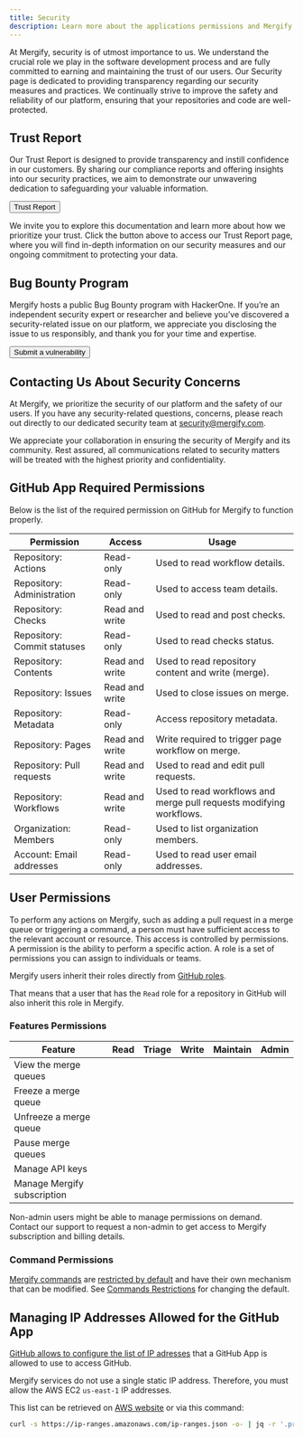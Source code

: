 ```yaml
---
title: Security
description: Learn more about the applications permissions and Mergify's security obsession.
---
```



At Mergify, security is of utmost importance to us. We understand the crucial
role we play in the software development process and are fully committed to
earning and maintaining the trust of our users. Our Security page is dedicated
to providing transparency regarding our security measures and practices. We
continually strive to improve the safety and reliability of our platform,
ensuring that your repositories and code are well-protected.

## Trust Report

Our Trust Report is designed to provide transparency and instill confidence in
our customers. By sharing our compliance reports and offering insights into our
security practices, we aim to demonstrate our unwavering dedication to
safeguarding your valuable information.

<a href="https://trust.mergify.com" target="_blank">
  <Button colorScheme='blue' size='lg'
  style={{marginLeft: 'auto', marginRight: 'auto', marginBottom: '2em', display: 'block'}}>
    Trust Report
  </Button>
</a>

We invite you to explore this documentation and learn more about how we
prioritize your trust. Click the button above to access our Trust Report page,
where you will find in-depth information on our security measures and our
ongoing commitment to protecting your data.

## Bug Bounty Program

Mergify hosts a public Bug Bounty program with HackerOne. If you’re an
independent security expert or researcher and believe you’ve discovered a
security-related issue on our platform, we appreciate you disclosing the issue
to us responsibly, and thank you for your time and expertise.

<a href="https://hackerone.com/mergify" target="_blank">
  <Button colorScheme='blue' size='lg'
  style={{marginLeft: 'auto', marginRight: 'auto', marginBottom: '2em', display: 'block'}}>
    Submit a vulnerability
  </Button>
</a>

## Contacting Us About Security Concerns

At Mergify, we prioritize the security of our platform and the safety of our
users. If you have any security-related questions, concerns, please reach out
directly to our dedicated security team at <PrimaryLink
href="mailto:security@mergify.com">security@mergify.com</PrimaryLink>.

We appreciate your collaboration in ensuring the security of Mergify and its
community. Rest assured, all communications related to security matters will be
treated with the highest priority and confidentiality.

## GitHub App Required Permissions

Below is the list of the required permission on GitHub for
Mergify to function properly.

<Table>
  <Thead>
    <Tr>
      <Th>Permission</Th>
      <Th>Access</Th>
      <Th>Usage</Th>
    </Tr>
  </Thead>
  <Tbody>
    <Tr>
      <Td>Repository: Actions</Td>
      <Td>Read-only</Td>
      <Td>Used to read workflow details.</Td>
    </Tr>
    <Tr>
      <Td>Repository: Administration</Td>
      <Td>Read-only</Td>
      <Td>Used to access team details.</Td>
    </Tr>
    <Tr>
      <Td>Repository: Checks</Td>
      <Td>Read and write</Td>
      <Td>Used to read and post checks.</Td>
    </Tr>
    <Tr>
      <Td>Repository: Commit statuses</Td>
      <Td>Read-only</Td>
      <Td>Used to read checks status.</Td>
    </Tr>
    <Tr>
      <Td>Repository: Contents</Td>
      <Td>Read and write</Td>
      <Td>Used to read repository content and write (merge).</Td>
    </Tr>
    <Tr>
      <Td>Repository: Issues</Td>
      <Td>Read and write</Td>
      <Td>Used to close issues on merge.</Td>
    </Tr>
    <Tr>
      <Td>Repository: Metadata</Td>
      <Td>Read-only</Td>
      <Td>Access repository metadata.</Td>
    </Tr>
    <Tr>
      <Td>Repository: Pages</Td>
      <Td>Read and write</Td>
      <Td>Write required to trigger page workflow on merge.</Td>
    </Tr>
    <Tr>
      <Td>Repository: Pull requests</Td>
      <Td>Read and write</Td>
      <Td>Used to read and edit pull requests.</Td>
    </Tr>
    <Tr>
      <Td>Repository: Workflows</Td>
      <Td>Read and write</Td>
      <Td>Used to read workflows and merge pull requests modifying workflows.</Td>
    </Tr>
    <Tr>
      <Td>Organization: Members</Td>
      <Td>Read-only</Td>
      <Td>Used to list organization members.</Td>
    </Tr>
    <Tr>
      <Td>Account: Email addresses</Td>
      <Td>Read-only</Td>
      <Td>Used to read user email addresses.</Td>
    </Tr>
  </Tbody>
</Table>

## User Permissions

To perform any actions on Mergify, such as adding a pull request in a merge
queue or triggering a command, a person must have sufficient access to the
relevant account or resource. This access is controlled by permissions. A
permission is the ability to perform a specific action. A role is a set of
permissions you can assign to individuals or teams.

Mergify users inherit their roles directly from [GitHub
roles](https://docs.github.com/en/organizations/managing-user-access-to-your-organizations-repositories/managing-repository-roles/repository-roles-for-an-organization).

That means that a user that has the `Read` role for a repository in GitHub will
also inherit this role in Mergify.

### Features Permissions

<Table>
  <Thead>
    <Tr>
      <Th>Feature</Th>
      <Th>Read</Th>
      <Th>Triage</Th>
      <Th>Write</Th>
      <Th>Maintain</Th>
      <Th>Admin</Th>
    </Tr>
  </Thead>
  <Tbody>
      <Tr>
      <Td>View the merge queues</Td>
      <Td><Icon as={FaCheck} /></Td>
      <Td><Icon as={FaCheck} /></Td>
      <Td><Icon as={FaCheck} /></Td>
      <Td><Icon as={FaCheck} /></Td>
      <Td><Icon as={FaCheck} /></Td>
    </Tr>
    <Tr>
      <Td>Freeze a merge queue</Td>
      <Td><Icon as={FaXmark} /></Td>
      <Td><Icon as={FaXmark} /></Td>
      <Td><Icon as={FaCheck} /></Td>
      <Td><Icon as={FaCheck} /></Td>
      <Td><Icon as={FaCheck} /></Td>
    </Tr>
    <Tr>
      <Td>Unfreeze a merge queue</Td>
      <Td><Icon as={FaXmark} /></Td>
      <Td><Icon as={FaXmark} /></Td>
      <Td><Icon as={FaCheck} /></Td>
      <Td><Icon as={FaCheck} /></Td>
      <Td><Icon as={FaCheck} /></Td>
    </Tr>
    <Tr>
      <Td>Pause merge queues</Td>
      <Td><Icon as={FaXmark} /></Td>
      <Td><Icon as={FaXmark} /></Td>
      <Td><Icon as={FaCheck} /></Td>
      <Td><Icon as={FaCheck} /></Td>
      <Td><Icon as={FaCheck} /></Td>
    </Tr>
    <Tr>
      <Td>Manage API keys</Td>
      <Td><Icon as={FaXmark} /></Td>
      <Td><Icon as={FaXmark} /></Td>
      <Td><Icon as={FaXmark} /></Td>
      <Td><Icon as={FaXmark} /></Td>
      <Td><Icon as={FaCheck} /></Td>
    </Tr>
    <Tr>
      <Td>Manage Mergify subscription</Td>
      <Td><Icon as={FaXmark} /></Td>
      <Td><Icon as={FaXmark} /></Td>
      <Td><Icon as={FaXmark} /></Td>
      <Td><Icon as={FaXmark} /></Td>
      <Td><Icon as={FaCheck} /></Td>
    </Tr>
  </Tbody>
</Table>

<Info>
  Non-admin users might be able to manage permissions on demand. <PrimaryLink
  href="mailto:support@mergify.com">Contact our support</PrimaryLink>
  to request a non-admin to get access to Mergify subscription and
  billing details.
</Info>

### Command Permissions

[Mergify commands](/commands) are [restricted by
default](/commands/restrictions/#default-restrictions) and have their own
mechanism that can be modified. See [Commands
Restrictions](/commands/restrictions/) for changing the default.

## Managing IP Addresses Allowed for the GitHub App

[GitHub allows to configure the list of IP adresses](https://docs.github.com/en/apps/maintaining-github-apps/managing-allowed-ip-addresses-for-a-github-app)
that a GitHub App is allowed to use to access GitHub.

Mergify services do not use a single static IP address. Therefore, you must
allow the AWS EC2 `us-east-1` IP addresses.

This list can be retrieved on [AWS website](https://docs.aws.amazon.com/vpc/latest/userguide/aws-ip-ranges.html)
or via this command:

```bash
curl -s https://ip-ranges.amazonaws.com/ip-ranges.json -o- | jq -r '.prefixes[] | select(.region=="us-east-1" and .service=="EC2") | .ip_prefix'
```
